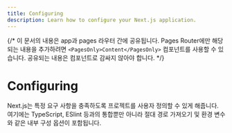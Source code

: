 ```yaml
---
title: Configuring
description: Learn how to configure your Next.js application.
---
```


{/* 이 문서의 내용은 app과 pages 라우터 간에 공유됩니다. Pages Router에만 해당되는 내용을 추가하려면 `<PagesOnly>Content</PagesOnly>` 컴포넌트를 사용할 수 있습니다. 공유되는 내용은 컴포넌트로 감싸지 않아야 합니다. */}

# Configuring

Next.js는 특정 요구 사항을 충족하도록 프로젝트를 사용자 정의할 수 있게 해줍니다. 여기에는 TypeScript, ESlint 등과의 통합뿐만 아니라 절대 경로 가져오기 및 환경 변수와 같은 내부 구성 옵션이 포함됩니다.
